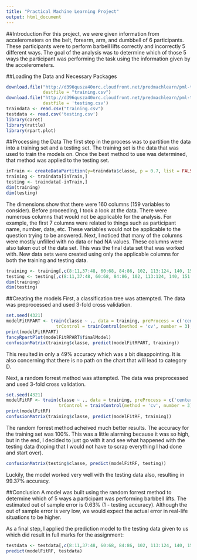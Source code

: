 ```yaml
---
title: "Practical Machine Learning Project"
output: html_document
---
```


##Introduction
For this project, we were given information from accelerometers on the belt, forearm,
arm, and dumbbell of 6 participants.  These participants were to perform barbell lifts
correctly and incorrectly 5 different ways.  The goal of the analysis was to determine
which of those 5 ways the participant was performing the task using the information
given by the accelerometers.

##Loading the Data and Necessary Packages

```r
download.file("http://d396qusza40orc.cloudfront.net/predmachlearn/pml-training.csv",
              destfile = "training.csv")
download.file("http://d396qusza40orc.cloudfront.net/predmachlearn/pml-testing.csv",
              destfile = 'testing.csv')
traindata <- read.csv("training.csv")
testdata <- read.csv('testing.csv')
library(caret)
library(rattle)
library(rpart.plot)
```

##Processing the Data
The first step in the process was to partition the data into a training set and a
testing set.  The training set is the data that was used to train the models on.
Once the best method to use was determined, that method was applied to the testing
set.

```r
inTrain <- createDataPartition(y=traindata$classe, p = 0.7, list = FALSE)
training <- traindata[inTrain,]
testing <- traindata[-inTrain,]
dim(training)
dim(testing)
```

The dimensions show that there were 160 columns (159 variables to consider).  Before
proceeding, I took a look at the data.  There were numerous columns that would
not be applicable for the analysis.  For example, the first 7 columns were related
to things such as participant name, number, date, etc.  These variables would not
be applicable to the question trying to be answered.  Next, I noticed that many
of the columns were mostly unfilled with no data or had NA values.  These columns
were also taken out of the data set.  This was the final data set that was worked with.
New data sets were created using only the applicable columns for both the training
and testing data.

```r
training <- training[,c(8:11,37:48, 60:68, 84:86, 102, 113:124, 140, 151:160)]
testing <- testing[,c(8:11,37:48, 60:68, 84:86, 102, 113:124, 140, 151:160)]
dim(training)
dim(testing)
```

##Creating the models
First, a classification tree was attempted.  The data was preprocessed and used
3-fold cross validation.

```r
set.seed(4321)
modelFitRPART <- train(classe ~ ., data = training, preProcess = c('center', 'scale'),
                   trControl = trainControl(method = 'cv', number = 3), method = 'rpart')
print(modelFitRPART)
fancyRpartPlot(modelFitRPART$finalModel)
confusionMatrix(training$classe, predict(modelFitRPART, training))
```

This resulted in only a 49% accuracy which was a bit disappointing.  It is also concerning that there is no path on the chart that will lead to category D.
  
Next, a random forrest method was attempted.  The data was preprocessed and used
3-fold cross validation.
```r
set.seed(4321)
modelFitRF <- train(classe ~ ., data = training, preProcess = c('center', 'scale'),
                    trControl = trainControl(method = 'cv', number = 3), method = 'rf')
print(modelFitRF)
confusionMatrix(training$classe, predict(modelFitRF, training))
```

The random forrest method acheived much better results.  The accuracy for the training
set was 100%.  This was a little alarming because it was so high, but in the end,
I decided to just go with it and see what happened with the testing data (hoping that
I would not have to scrap everything I had done and start over).  

```r
confusionMatrix(testing$classe, predict(modelFitRF, testing))
```

Luckily, the model worked very well with the testing data also, resulting in 
99.37% accuracy.

##Conclusion
A model was built using the random forrest method to determine which of 5 ways a
participant was performing barbbell lifts.  The estimated out of sample error is 
0.63% (1 - testing accuracy).  Although the out of sample error is very low, we 
would expect the actual error in real-life situations to be higher.
  
As a final step, I applied the prediction model to the testing data given to us
which did result in full marks for the assignment:
```r
testdata <- testdata[,c(8:11,37:48, 60:68, 84:86, 102, 113:124, 140, 151:160)]
predict(modelFitRF, testdata)
```